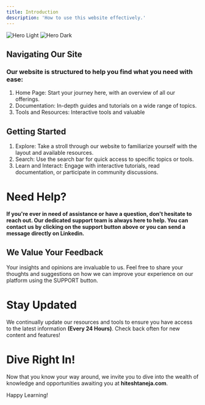 ```yaml
---
title: Introduction
description: 'How to use this website effectively.'
---
```


<img
  className="block dark:hidden"
  src="/images/hero-light.svg"
  alt="Hero Light"
/>
<img
  className="hidden dark:block"
  src="/images/hero-dark.svg"
  alt="Hero Dark"
/>

## Navigating Our Site

### Our website is structured to help you find what you need with ease:

1. Home Page: Start your journey here, with an overview of all our offerings.
2. Documentation: In-depth guides and tutorials on a wide range of topics.
3. Tools and Resources: Interactive tools and valuable 

## Getting Started
1. Explore: Take a stroll through our website to familiarize yourself with the layout and available resources.
2. Search: Use the search bar for quick access to specific topics or tools.
3. Learn and Interact: Engage with interactive tutorials, read documentation, or participate in community discussions.

# Need Help?
<b>If you're ever in need of assistance or have a question, don't hesitate to reach out. Our dedicated support team is always here to help. You can contact us by clicking on the support button above or you can send a message directly on Linkedin.</b>

## We Value Your Feedback
Your insights and opinions are invaluable to us. Feel free to share your thoughts and suggestions on how we can improve your experience on our platform using the SUPPORT button.

# Stay Updated
We continually update our resources and tools to ensure you have access to the latest information <b>(Every 24 Hours)</b>. Check back often for new content and features!

# Dive Right In!
Now that you know your way around, we invite you to dive into the wealth of knowledge and opportunities awaiting you at <b>hiteshtaneja.com</b>. 

Happy Learning!
